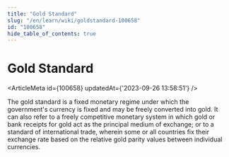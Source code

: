```yaml
---
title: "Gold Standard"
slug: "/en/learn/wiki/goldstandard-100658"
id: "100658"
hide_table_of_contents: true
---
```



# Gold Standard

<ArticleMeta id={100658} updatedAt={'2023-09-26 13:58:51'} />
<div className='border-solid border-b border-t-0 my-4 border-[var(--ifm-color-gray-300)]' />

The gold standard is a fixed monetary regime under which the government's currency is fixed and may be freely converted into gold. It can also refer to a freely competitive monetary system in which gold or bank receipts for gold act as the principal medium of exchange; or to a standard of international trade, wherein some or all countries fix their exchange rate based on the relative gold parity values between individual currencies.
